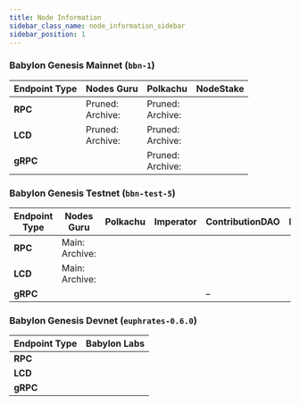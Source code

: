 ```yaml
---
title: Node Information
sidebar_class_name: node_information_sidebar
sidebar_position: 1
---
```



<TabItem value="mainnet" label="Mainnet">

### Babylon Genesis Mainnet (`bbn-1`)


<div className="small-table">

| Endpoint Type | Nodes Guru | Polkachu | NodeStake |
|---------------|------------|----------|-----------|
| **RPC**       | Pruned: <CopyableUrl url="https://babylon.nodes.guru/rpc" /><br/>Archive: <CopyableUrl url="https://babylon-archive.nodes.guru/rpc" /> | Pruned: <CopyableUrl url="https://babylon-rpc.polkachu.com" /><br/>Archive: <CopyableUrl url="https://babylon-archive-rpc.polkachu.com" /> | <CopyableUrl url="https://rpc.babylon.nodestake.org" /> |
| **LCD**       | Pruned: <CopyableUrl url="https://babylon.nodes.guru/api" /><br/>Archive: <CopyableUrl url="https://babylon-archive.nodes.guru/api" /> | Pruned: <CopyableUrl url="https://babylon-api.polkachu.com" /><br/>Archive: <CopyableUrl url="https://babylon-archive-api.polkachu.com" /> | <CopyableUrl url="https://api.babylon.nodestake.org" /> |
| **gRPC**      | <CopyableUrl url="babylon.nodes.guru:443" /> | Pruned: <CopyableUrl url="babylon-grpc.polkachu.com:20690" /><br/>Archive: <CopyableUrl url="babylon-archive-grpc.polkachu.com:20690" /> | <CopyableUrl url="https://grpc.babylon.nodestake.org:443" /> |

</div>


</TabItem>

<TabItem value="testnet" label="Testnet">

### Babylon Genesis Testnet (`bbn-test-5`)

<div className="small-table">

| Endpoint Type | Nodes Guru | Polkachu | Imperator | ContributionDAO | NodeStake |
|---------------|------------|----------|-----------|------------------|-----------|
| **RPC**       | Main: <CopyableUrl url="https://babylon-testnet-rpc.nodes.guru" /><br/>Archive: <CopyableUrl url="https://babylon-testnet-rpc-archive-1.nodes.guru" /> | <CopyableUrl url="https://babylon-testnet-rpc.polkachu.com" /> | <CopyableUrl url="https://rpc-babylon-testnet.imperator.co" /> | <CopyableUrl url="https://babylon-testnet-rpc.contributiondao.com" /> | <CopyableUrl url="https://rpc-t.babylon.nodestake.org" /> |
| **LCD**       | Main: <CopyableUrl url="https://babylon-testnet-api.nodes.guru" /><br/>Archive: <CopyableUrl url="https://babylon-testnet-api-archive-1.nodes.guru" /> | <CopyableUrl url="https://babylon-testnet-api.polkachu.com" /> | <CopyableUrl url="https://lcd-babylon-testnet.imperator.co" /> | <CopyableUrl url="https://babylon-testnet-api.contributiondao.com" /> | <CopyableUrl url="https://api-t.babylon.nodestake.org" /> |
| **gRPC**      | <CopyableUrl url="https://babylon-testnet-grpc.nodes.guru" /> | <CopyableUrl url="http://babylon-testnet-grpc.polkachu.com:20690" /> | <CopyableUrl url="grpc-babylon-testnet.imperator.co:443" /> | – | <CopyableUrl url="https://grpc-t.babylon.nodestake.org:443" /> |

</div>


</TabItem>

<TabItem value="devnet" label="Devnet">

### Babylon Genesis Devnet (`euphrates-0.6.0`)

<div className="small-table">

| Endpoint Type | Babylon Labs |
|---------------|--------------|
| **RPC**       | <CopyableUrl url="https://rpc.devnet.babylonlabs.io" /> |
| **LCD**       | <CopyableUrl url="https://lcd.devnet.babylonlabs.io" /> |
| **gRPC**      | <CopyableUrl url="https://grpc.devnet.babylonlabs.io" /> |

</div>

</TabItem>
